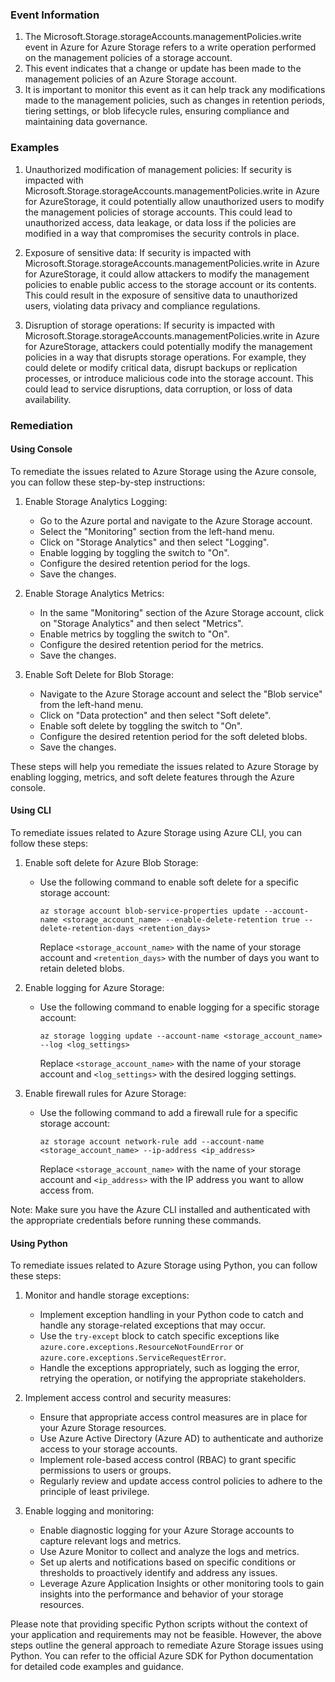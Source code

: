 
### Event Information

1. The Microsoft.Storage.storageAccounts.managementPolicies.write event in Azure for Azure Storage refers to a write operation performed on the management policies of a storage account.
2. This event indicates that a change or update has been made to the management policies of an Azure Storage account.
3. It is important to monitor this event as it can help track any modifications made to the management policies, such as changes in retention periods, tiering settings, or blob lifecycle rules, ensuring compliance and maintaining data governance.


### Examples

1. Unauthorized modification of management policies: If security is impacted with Microsoft.Storage.storageAccounts.managementPolicies.write in Azure for AzureStorage, it could potentially allow unauthorized users to modify the management policies of storage accounts. This could lead to unauthorized access, data leakage, or data loss if the policies are modified in a way that compromises the security controls in place.

2. Exposure of sensitive data: If security is impacted with Microsoft.Storage.storageAccounts.managementPolicies.write in Azure for AzureStorage, it could allow attackers to modify the management policies to enable public access to the storage account or its contents. This could result in the exposure of sensitive data to unauthorized users, violating data privacy and compliance regulations.

3. Disruption of storage operations: If security is impacted with Microsoft.Storage.storageAccounts.managementPolicies.write in Azure for AzureStorage, attackers could potentially modify the management policies in a way that disrupts storage operations. For example, they could delete or modify critical data, disrupt backups or replication processes, or introduce malicious code into the storage account. This could lead to service disruptions, data corruption, or loss of data availability.

### Remediation

#### Using Console

To remediate the issues related to Azure Storage using the Azure console, you can follow these step-by-step instructions:

1. Enable Storage Analytics Logging:
   - Go to the Azure portal and navigate to the Azure Storage account.
   - Select the "Monitoring" section from the left-hand menu.
   - Click on "Storage Analytics" and then select "Logging".
   - Enable logging by toggling the switch to "On".
   - Configure the desired retention period for the logs.
   - Save the changes.

2. Enable Storage Analytics Metrics:
   - In the same "Monitoring" section of the Azure Storage account, click on "Storage Analytics" and then select "Metrics".
   - Enable metrics by toggling the switch to "On".
   - Configure the desired retention period for the metrics.
   - Save the changes.

3. Enable Soft Delete for Blob Storage:
   - Navigate to the Azure Storage account and select the "Blob service" from the left-hand menu.
   - Click on "Data protection" and then select "Soft delete".
   - Enable soft delete by toggling the switch to "On".
   - Configure the desired retention period for the soft deleted blobs.
   - Save the changes.

These steps will help you remediate the issues related to Azure Storage by enabling logging, metrics, and soft delete features through the Azure console.

#### Using CLI

To remediate issues related to Azure Storage using Azure CLI, you can follow these steps:

1. Enable soft delete for Azure Blob Storage:
   - Use the following command to enable soft delete for a specific storage account:
     ```
     az storage account blob-service-properties update --account-name <storage_account_name> --enable-delete-retention true --delete-retention-days <retention_days>
     ```
     Replace `<storage_account_name>` with the name of your storage account and `<retention_days>` with the number of days you want to retain deleted blobs.

2. Enable logging for Azure Storage:
   - Use the following command to enable logging for a specific storage account:
     ```
     az storage logging update --account-name <storage_account_name> --log <log_settings>
     ```
     Replace `<storage_account_name>` with the name of your storage account and `<log_settings>` with the desired logging settings.

3. Enable firewall rules for Azure Storage:
   - Use the following command to add a firewall rule for a specific storage account:
     ```
     az storage account network-rule add --account-name <storage_account_name> --ip-address <ip_address>
     ```
     Replace `<storage_account_name>` with the name of your storage account and `<ip_address>` with the IP address you want to allow access from.

Note: Make sure you have the Azure CLI installed and authenticated with the appropriate credentials before running these commands.

#### Using Python

To remediate issues related to Azure Storage using Python, you can follow these steps:

1. Monitor and handle storage exceptions:
   - Implement exception handling in your Python code to catch and handle any storage-related exceptions that may occur.
   - Use the `try-except` block to catch specific exceptions like `azure.core.exceptions.ResourceNotFoundError` or `azure.core.exceptions.ServiceRequestError`.
   - Handle the exceptions appropriately, such as logging the error, retrying the operation, or notifying the appropriate stakeholders.

2. Implement access control and security measures:
   - Ensure that appropriate access control measures are in place for your Azure Storage resources.
   - Use Azure Active Directory (Azure AD) to authenticate and authorize access to your storage accounts.
   - Implement role-based access control (RBAC) to grant specific permissions to users or groups.
   - Regularly review and update access control policies to adhere to the principle of least privilege.

3. Enable logging and monitoring:
   - Enable diagnostic logging for your Azure Storage accounts to capture relevant logs and metrics.
   - Use Azure Monitor to collect and analyze the logs and metrics.
   - Set up alerts and notifications based on specific conditions or thresholds to proactively identify and address any issues.
   - Leverage Azure Application Insights or other monitoring tools to gain insights into the performance and behavior of your storage resources.

Please note that providing specific Python scripts without the context of your application and requirements may not be feasible. However, the above steps outline the general approach to remediate Azure Storage issues using Python. You can refer to the official Azure SDK for Python documentation for detailed code examples and guidance.

